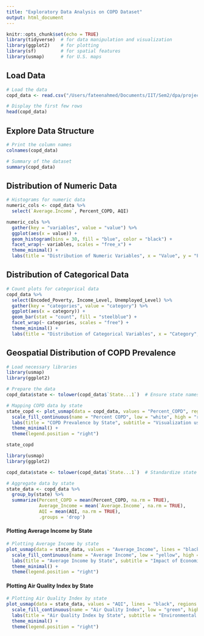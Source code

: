 ```yaml
---
title: "Exploratory Data Analysis on COPD Dataset"
output: html_document
---
```


```r
knitr::opts_chunk$set(echo = TRUE)
library(tidyverse)  # for data manipulation and visualization
library(ggplot2)    # for plotting
library(sf)         # for spatial features
library(usmap)      # for U.S. maps
```

## Load Data

```r
# Load the data
copd_data <- read.csv("/Users/fateenahmed/Documents/IIT/Sem2/dpa/project/Project-data/copd_data.csv")

# Display the first few rows
head(copd_data)
```

## Explore Data Structure

```r
# Print the column names
colnames(copd_data)

# Summary of the dataset
summary(copd_data)
```

## Distribution of Numeric Data

```r
# Histograms for numeric data
numeric_cols <- copd_data %>% 
  select(`Average.Income`, Percent_COPD, AQI)

numeric_cols %>% 
  gather(key = "variables", value = "value") %>%
  ggplot(aes(x = value)) +
  geom_histogram(bins = 30, fill = "blue", color = "black") +
  facet_wrap(~ variables, scales = "free_x") +
  theme_minimal() +
  labs(title = "Distribution of Numeric Variables", x = "Value", y = "Frequency")
```

## Distribution of Categorical Data

```r
# Count plots for categorical data
copd_data %>% 
  select(Encoded_Poverty, Income_Level, Unemployed_Level) %>%
  gather(key = "categories", value = "category") %>%
  ggplot(aes(x = category)) +
  geom_bar(stat = "count", fill = "steelblue") +
  facet_wrap(~ categories, scales = "free") +
  theme_minimal() +
  labs(title = "Distribution of Categorical Variables", x = "Category", y = "Count")
```

## Geospatial Distribution of COPD Prevalence

```r
# Load necessary libraries
library(usmap)
library(ggplot2)

# Prepare the data
copd_data$state <- tolower(copd_data$`State...1`)  # Ensure state names are in lowercase

# Mapping COPD data by state
state_copd <- plot_usmap(data = copd_data, values = "Percent_COPD", regions = "states") +
  scale_fill_continuous(name = "Percent COPD", low = "white", high = "red") +
  labs(title = "COPD Prevalence by State", subtitle = "Visualization using Geographic Data") +
  theme_minimal() +
  theme(legend.position = "right")

state_copd
```

```r
library(usmap)
library(ggplot2)

copd_data$state <- tolower(copd_data$`State...1`)  # Standardize state names

# Aggregate data by state
state_data <- copd_data %>%
  group_by(state) %>%
  summarize(Percent_COPD = mean(Percent_COPD, na.rm = TRUE),
            Average_Income = mean(`Average.Income`, na.rm = TRUE),
            AQI = mean(AQI, na.rm = TRUE),
            .groups = 'drop')
```

#### **Plotting Average Income by State**

```r
# Plotting Average Income by state
plot_usmap(data = state_data, values = "Average_Income", lines = "black", regions = "states") +
  scale_fill_continuous(name = "Average Income", low = "yellow", high = "blue", label = scales::comma) +
  labs(title = "Average Income by State", subtitle = "Impact of Economic Factors") +
  theme_minimal() +
  theme(legend.position = "right")
```


#### **Plotting Air Quality Index by State**

```r
# Plotting Air Quality Index by state
plot_usmap(data = state_data, values = "AQI", lines = "black", regions = "states") +
  scale_fill_continuous(name = "Air Quality Index", low = "green", high = "purple", label = scales::comma) +
  labs(title = "Air Quality Index by State", subtitle = "Environmental Health Indicators") +
  theme_minimal() +
  theme(legend.position = "right")
```
